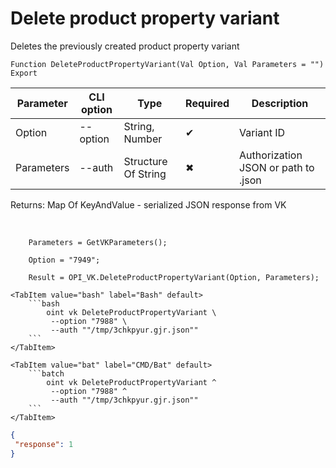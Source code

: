 ﻿---
sidebar_position: 7
description: Delete product property variant and other functions to work with VK in the Open Integration Package, a free open-source integration library for 1C:Enterprise 8, OneScript and CLI
keywords: [1C, 1С, 1С:Enterprise, 1С:Enterprise 8.3, API, Integration, Services, Exchange, OneScript, CLI, VK]
---


# Delete product property variant
 Deletes the previously created product property variant



`Function DeleteProductPropertyVariant(Val Option, Val Parameters = "") Export`

  | Parameter | CLI option | Type | Required | Description |
  |-|-|-|-|-|
  | Option | --option | String, Number | &#x2714; | Variant ID |
  | Parameters | --auth | Structure Of String | &#x2716; | Authorization JSON or path to .json |

  
  Returns:  Map Of KeyAndValue - serialized JSON response from VK

<br/>



```bsl title="1C:Enterprise/OneScript code example"
    Parameters = GetVKParameters();

    Option = "7949";

    Result = OPI_VK.DeleteProductPropertyVariant(Option, Parameters);
```
 

 <Tabs>
  
    <TabItem value="bash" label="Bash" default>
        ```bash
            oint vk DeleteProductPropertyVariant \
             --option "7988" \
             --auth ""/tmp/3chkpyur.gjr.json""
        ```
    </TabItem>
  
    <TabItem value="bat" label="CMD/Bat" default>
        ```batch
            oint vk DeleteProductPropertyVariant ^
             --option "7988" ^
             --auth ""/tmp/3chkpyur.gjr.json""
        ```
    </TabItem>
</Tabs>


```json title="Result"
{
 "response": 1
}
```
